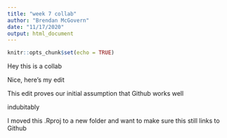 ```yaml
---
title: "week 7 collab"
author: "Brendan McGovern"
date: "11/17/2020"
output: html_document
---
```


```r
knitr::opts_chunk$set(echo = TRUE)
```

Hey this is a collab

Nice, here's my edit 

This edit proves our initial assumption that Github works well

indubitably 

I moved this .Rproj to a new folder and want to make sure this still links to Github
